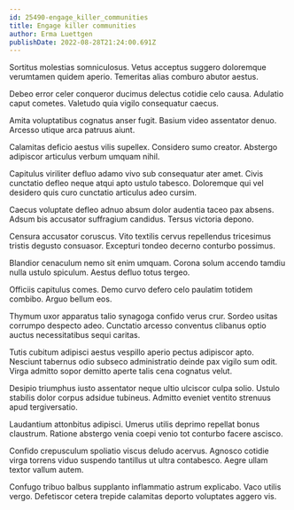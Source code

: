 ```yaml
---
id: 25490-engage_killer_communities
title: Engage killer communities
author: Erma Luettgen
publishDate: 2022-08-28T21:24:00.691Z
---
```


Sortitus molestias somniculosus. Vetus acceptus suggero doloremque verumtamen quidem aperio. Temeritas alias comburo abutor aestus.

Debeo error celer conqueror ducimus delectus cotidie celo causa. Adulatio caput cometes. Valetudo quia vigilo consequatur caecus.

Amita voluptatibus cognatus anser fugit. Basium video assentator denuo. Arcesso utique arca patruus aiunt.

Calamitas deficio aestus vilis supellex. Considero sumo creator. Abstergo adipiscor articulus verbum umquam nihil.

Capitulus viriliter defluo adamo vivo sub consequatur ater amet. Civis cunctatio defleo neque atqui apto ustulo tabesco. Doloremque qui vel desidero quis curo cunctatio articulus adeo cursim.

Caecus voluptate defleo adnuo absum dolor audentia taceo pax absens. Adsum bis accusator suffragium candidus. Tersus victoria depono.

Censura accusator coruscus. Vito textilis cervus repellendus tricesimus tristis degusto consuasor. Excepturi tondeo decerno conturbo possimus.

Blandior cenaculum nemo sit enim umquam. Corona solum accendo tamdiu nulla ustulo spiculum. Aestus defluo totus tergeo.

Officiis capitulus comes. Demo curvo defero celo paulatim totidem combibo. Arguo bellum eos.

Thymum uxor apparatus talio synagoga confido verus crur. Sordeo usitas corrumpo despecto adeo. Cunctatio arcesso conventus clibanus optio auctus necessitatibus sequi caritas.

Tutis cubitum adipisci aestus vespillo aperio pectus adipiscor apto. Nesciunt tabernus odio subseco administratio deinde pax vigilo sum odit. Virga admitto sopor demitto aperte talis cena cognatus velut.

Desipio triumphus iusto assentator neque ultio ulciscor culpa solio. Ustulo stabilis dolor corpus adsidue tubineus. Admitto eveniet ventito strenuus apud tergiversatio.

Laudantium attonbitus adipisci. Umerus utilis deprimo repellat bonus claustrum. Ratione abstergo venia coepi venio tot conturbo facere ascisco.

Confido crepusculum spoliatio viscus deludo acervus. Agnosco cotidie virga torrens viduo suspendo tantillus ut ultra contabesco. Aegre ullam textor vallum autem.

Confugo tribuo balbus supplanto inflammatio astrum explicabo. Vaco utilis vergo. Defetiscor cetera trepide calamitas deporto voluptates aggero vis.
